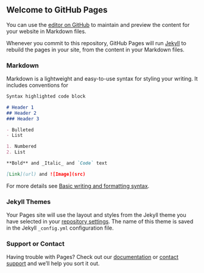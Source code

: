 ## Welcome to GitHub Pages

You can use the [editor on GitHub](https://github.com/mcbrady22/R_reference_guide/edit/main/docs/index.md) to maintain and preview the content for your website in Markdown files.

Whenever you commit to this repository, GitHub Pages will run [Jekyll](https://jekyllrb.com/) to rebuild the pages in your site, from the content in your Markdown files.

### Markdown

Markdown is a lightweight and easy-to-use syntax for styling your writing. It includes conventions for

```markdown
Syntax highlighted code block

# Header 1
## Header 2
### Header 3

- Bulleted
- List

1. Numbered
2. List

**Bold** and _Italic_ and `Code` text

[Link](url) and ![Image](src)
```

For more details see [Basic writing and formatting syntax](https://docs.github.com/en/github/writing-on-github/getting-started-with-writing-and-formatting-on-github/basic-writing-and-formatting-syntax).

### Jekyll Themes

Your Pages site will use the layout and styles from the Jekyll theme you have selected in your [repository settings](https://github.com/mcbrady22/R_reference_guide/settings/pages). The name of this theme is saved in the Jekyll `_config.yml` configuration file.

### Support or Contact

Having trouble with Pages? Check out our [documentation](https://docs.github.com/categories/github-pages-basics/) or [contact support](https://support.github.com/contact) and we’ll help you sort it out.
